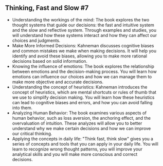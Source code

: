 ## Thinking, Fast and Slow #7

- Understanding the workings of the mind: The book explores the two thought systems that guide our decisions: the fast and intuitive system and the slow and reflective system. Through examples and studies, you will understand how these systems interact and how they can affect our choices and judgments.
- Make More Informed Decisions: Kahneman discusses cognitive biases and common mistakes we make when making decisions. It will help you identify and avoid these biases, allowing you to make more rational decisions based on solid information.
- Knowing the influence of emotions: The book explores the relationship between emotions and the decision-making process. You will learn how emotions can influence our choices and how we can manage them to make more objective and accurate decisions.
- Understanding the concept of heuristics: Kahneman introduces the concept of heuristics, which are mental shortcuts or rules of thumb that we use to simplify decision making. You will learn how these heuristics can lead to cognitive biases and errors, and how you can avoid falling into them.
- Analyzing Human Behavior: The book examines various aspects of human behavior, such as loss aversion, the anchoring effect, and the overvaluation of intuition. These analyzes will allow you to better understand why we make certain decisions and how we can improve our critical thinking.
- Applying the concepts in daily life: "Think fast, think slow" gives you a series of concepts and tools that you can apply in your daily life. You will learn to recognize wrong thought patterns, you will improve your analytical skills and you will make more conscious and correct decisions.